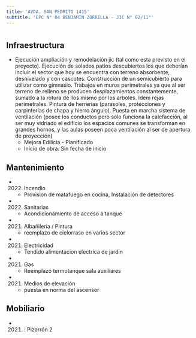 ```yaml
---
title: 'AVDA. SAN PEDRITO 1415'
subtitle: 'EPC N° 04 BENJAMIN ZORRILLA - JIC N° 02/11°'
---
```


#
## Infraestructura

* Ejecución ampliación y remodelación jic (tal como esta previsto en el proyecto). Ejecución de solados patios descubiertos los que deberían incluir el sector que hoy se encuentra con terreno absorbente, desnivelado y con cascotes. Construcción de un semicubierto para utilizar como gimnasio. Trabajos en muros perimetrales ya que al ser terreno de relleno se producen desplazamientos constantemente, sumado a la rotura de llos mismo por los arboles. Idem rejas perimetrales. Pintura de herrerías (parasoles, protecciones y carpinterías de chapa y hierro ángulo). Puesta en marcha sistema de ventilación (posee los conductos pero solo funciona la calefacción, al ser muy vidriado el edificio los espacios comunes se transforman en grandes hornos, y las aulas poseen poca ventilación al ser de apertura de proyección) 
    + Mejora Edilicia - Planificado 
    + Inicio de obra: Sin fecha de inicio 






## Mantenimiento

*  (2022) Incendio 
    + Provision de matafuego en cocina, Instalación de detectores

*  (2022) Sanitarias 
    + Acondicionamiento de acceso a tanque

*  (2021) Albañileria / Pintura 
    + reemplazo de cielorraso en varios sector

*  (2021) Electricidad 
    + Tendido alimentacion electrica de jardin

*  (2021) Gas 
    + Reemplazo termotanque sala auxiliares

*  (2021) Medios de elevación 
    + puesta en norma del ascensor





## Mobiliario

*  (2021) : Pizarrón 2 



